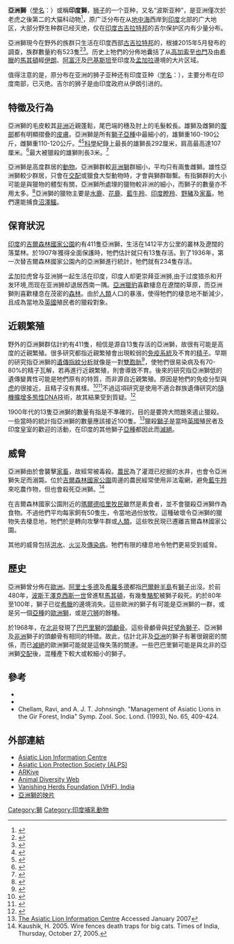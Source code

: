 {{Subspeciesbox
| name = 亞洲獅
| status = EN
| status_system = iucn3.1
| status_ref = <ref>{{IUCN2008|assessors=Breitenmoser, U., Mallon, D.P., Ahmad Khan, J. & Driscoll, C.|year=2008|id=15952|title=Panthera leo persica|downloaded=2009-03-17}}</ref>
| image = Adult_Asiatic_Lion.jpg 
| image_width = 250px
| image_caption = 雄性亞洲獅
| image2= Asiatic_Lioness_in_Gir_Forest.jpg
| image2_width=250px
| image2_caption = 雌性亞洲獅
| genus = Panthera
| species = leo
| species link = 狮
| subspecies = persica
| trinomial = ''Panthera leo persica''
| trinomial_authority = Meyer, 1826
| synonyms =
* ''Leo leo goojratensis''（[[印度|印度]]）
* ''Leo leo persicus''（[[波斯|波斯]]）
| range_map = Map Guj Nat Parks Sanctuary.png
| range_map_width = 250px
| range_map_caption = 亞洲獅現今的野外分佈地
}}
'''亞洲獅'''（[[學名|學名]]：''{{lang|la|Panthera leo persica}}''）或稱'''印度獅'''，[[狮子|狮子]]的一个亚种，又名“波斯亚种”，是亚洲僅次於老虎之後第二的大猫科动物<ref>{{Cite web |url=http://bigcatrescue.org/lion-facts/ |title=存档副本 |accessdate=2014-06-26 |archive-date=2020-11-24 |archive-url=https://web.archive.org/web/20201124013549/https://bigcatrescue.org/lion-facts/ |dead-url=no }}</ref>，原广泛分布在从[[地中海|地中海]]西岸到[[印度|印度]]北部的广大地区，大部分野生种群已经灭绝，仅在[[印度|印度]][[古吉拉特邦|古吉拉特邦]]的吉尔保护区内有少量分布。

亞洲獅現今在野外的族群只生活在印度西部[[古吉拉特邦|古吉拉特邦]]的{{le|吉爾森林國家公園|Gir National Park}}，根據2015年5月發布的調查，族群數量約有523隻<ref name=DeshGujarat2015>{{cite news|title=Asiatic Lion population up from 411 to 523 in five years|url=http://deshgujarat.com/2015/05/10/asiatic-lion-population-up-from-411-to-523-in-five-years|author=DeshGujarat|year=2015|accessdate=2015-05-10|publisher=|archive-date=2020-12-16|archive-url=https://web.archive.org/web/20201216122615/https://www.deshgujarat.com/2015/05/10/asiatic-lion-population-up-from-411-to-523-in-five-years/|dead-url=no}}</ref><ref>{{cite news|title=Asiatic lion population in Gujarat rises to 523|url=http://www.deccanherald.com/content/476837/asiatic-lion-population-gujarat-rises.html|author=Anonymous|year=2015|publisher=Deccan Herald|accessdate=2016-01-09|archive-date=2019-05-15|archive-url=https://web.archive.org/web/20190515233134/https://www.deccanherald.com/content/476837/asiatic-lion-population-gujarat-rises.html|dead-url=no}}</ref>。历史上牠們的分佈地囊括了从[[高加索|高加索]]至[[也門|也門]]及由[[希臘|希臘]]的[[馬其頓|馬其頓]]經[[伊朗|伊朗]]、[[阿富汗|阿富汗]]及[[巴基斯坦|巴基斯坦]]至印度及[[孟加拉|孟加拉]]邊境的大片区域。

值得注意的是，原分布在亚洲的狮子亚种还有印度亚种（[[学名|学名]]：''{{lang|la|Panthera leo goojratensis}}''），主要分布在印度南部，已灭绝。吉尔的狮子是由印度政府从伊朗引进的。

== 特徵及行為 ==
亞洲獅的毛皮較其[[非洲|非洲]]近親蓬鬆，尾巴端的穗及肘上的毛髮較長。雄獅及雌獅的[[腹部|腹部]]都有明顯摺疊的[[皮膚|皮膚]]。亞洲獅是所有[[獅子|獅子]][[亞種|亞種]]中最細小的，雄獅重160-190公斤，雌獅重110-120公斤。<ref>{{Cite web |url=http://www.ourendangeredworld.com/species/land-mammals/asian-lion/ |title=存档副本 |access-date=2014-06-26 |archive-url=https://web.archive.org/web/20140625174901/http://www.ourendangeredworld.com/species/land-mammals/asian-lion/ |archive-date=2014-06-25 |dead-url=yes }}</ref><ref name=CAP>{{cite book en |author=Nowell K, Jackson P |title=Wild Cats: Status Survey and Conservation Action Plan |url=http://carnivoractionplans1.free.fr/wildcats.pdf |format=PDF |year=1996 |publisher=IUCN/SSC Cat Specialist Group |location=Gland, Switzerland |isbn=2-8317-0045-0 |pages=17-21 |chapter=''Panthera Leo'' |access-date=2009-03-17 |archive-date=2018-12-25 |archive-url=https://web.archive.org/web/20181225033138/http://carnivoractionplans1.free.fr/wildcats.pdf%20 |dead-url=no }}</ref>[[科學|科學]]紀錄上最長的雄獅長292厘米，肩高最高達107厘米。<ref>{{Cite book en|author=Sterndale, R. A.|year=1884|title=Natural History of the Mammalia of India and Ceylon|publisher=Thacker, Spink and Co.|location=Calcutta|pages=200|chapter=''Felis leo''|url=http://www.gutenberg.org/1/9/5/5/19550/|access-date=2009-03-17|archive-date=2020-05-28|archive-url=https://web.archive.org/web/20200528233131/http://www.gutenberg.org/files/19550/|dead-url=no}}</ref>最大被獵殺的雄獅則長3米。<ref>{{Cite book en|author=Wood|title=The Guinness Book of Animal Facts and Feats|publisher=Sterling Pub Co Inc|year=1983|id=ISBN 978-0-85112-235-9}}</ref>

亞洲獅是高度群居的[[動物|動物]]。亞洲獅群較[[非洲獅|非洲獅]]群細小，平均只有兩隻雌獅。雄性亞洲獅較少群居，只會在[[交配|交配]]或獵食大型動物時，才會與獅群聯繫。有指獅群的大小可能是與獵物的體型有關，亞洲獅所處理的獵物較非洲的細小，而獅子的數量亦不用太多。<ref>{{Cite web|author=Bristol Zoo Gardens|url=http://www.bristolzoo.org.uk/learning/animals/mammals/asiatic-lion|title=Asiatic lion|accessdate=2009-03-17|deadurl=yes|archiveurl=https://web.archive.org/web/20081225195326/http://www.bristolzoo.org.uk/learning/animals/mammals/asiatic-lion|archivedate=2008-12-25}}</ref>亞洲獅的獵物主要是[[水鹿|水鹿]]、[[花鹿|花鹿]]、[[藍牛羚|藍牛羚]]、[[印度瞪羚|印度瞪羚]]、[[野豬|野豬]]及[[家畜|家畜]]。牠們還能捕食[[沼澤鱷|沼澤鱷]]。

== 保育狀況 ==
[[印度|印度]]的[[吉爾森林國家公園|吉爾森林國家公園]]約有411隻亞洲獅，生活在1412平方公里的叢林及遼闊的落葉林。於1907年獲得全面保護時，牠們估計就只有13隻存活。到了1936年，第一次替吉爾森林國家公園內的亞洲獅進行統計，牠們就有234隻存活。

孟加拉虎曾与亚洲狮一起生活在印度，印度人却更崇拜亚洲狮,由于过度猎杀和开发环境,而现在亚洲狮却退居西南一隅。[[亞洲獵豹|亞洲獵豹]]喜歡棲息在遼闊的草原，而亞洲獅則喜歡棲息在茂密的[[森林|森林]]。由於[[人類|人類]]人口的暴漲，使得牠們的棲息地不斷減少，且成為當地及[[英國|英國]]殖民者的獵殺對象。

== 近親繁殖 ==
野外的亞洲獅群估計約有411隻，相信是源自13隻存活的亞洲獅，故很有可能是高度的近親繁殖。很多研究都指近親繁殖會出現較弱的[[免疫系統|免疫系統]]及不育的[[精子|精子]]。早期的研究指亞洲獅的[[遺傳指紋分析|遺傳指紋分析]]就像是一對[[雙胞胎|雙胞胎]]<ref>{{Cite web|author=Mattias Klum|year=2001|title=Asia's Last Lions|url=http://ngm.nationalgeographic.com/ngm/0106/feature3/index.html|accessdate=2009-03-17|archive-date=2017-08-03|archive-url=https://web.archive.org/web/20170803102456/http://ngm.nationalgeographic.com/ngm/0106/feature3/index.html|dead-url=no}}</ref>，使牠們很易染病及有70-80%的精子瓦解，若再進行近親繁殖，則會導致不育。後來的研究指亞洲獅低的遺傳變異性可能是牠們原有的特質，而非源自近親繁殖。原因是牠們的免疫分型與[[虎|虎]]的很接近，且精子沒有異樣。<ref>{{Cite journal en|author=Shivaji, S., D. Jayaprakash and Suresh B. Patil|year=1998|title=Assessment of inbreeding depression in big cats: Testosterone levels and semen analysis|journal=Current science|volume=75|issue=9|pages=23-30|url=http://www.iisc.ernet.in/~currsci/nov10/articles19.htm|access-date=2009-03-17|archive-date=2012-04-19|archive-url=https://web.archive.org/web/20120419115340/http://www.iisc.ernet.in/~currsci/nov10/articles19.htm|dead-url=no}}</ref><ref>{{Cite web |url=http://www.cza.nic.in/research1.html |title=Central Zoo Authority of India (CZA), Government of India |accessdate=2009-03-17 |archive-date=2009-03-28 |archive-url=https://web.archive.org/web/20090328153056/http://www.cza.nic.in/research1.html |dead-url=no }}</ref>不過這項研究是使用不適合群族遺傳研究的[[隨機擴增多態性DNA|隨機擴增多態性DNA]]技術，故其結果受到質疑。<ref name="bigcatgenes">{{Cite journal en|author=|year=1997|url=http://www.sciencemag.org/content/vol278/issue5339/r-samples.dtl#278/5339/807b|title=Indians Look At Their Big Cats' Genes|journal=Science|volume=278|pages=807|doi=10.1126/science.278.5339.807b|access-date=2009-03-17|archive-date=2009-12-20|archive-url=https://web.archive.org/web/20091220154527/http://www.sciencemag.org/content/vol278/issue5339/r-samples.dtl#278/5339/807b|dead-url=no}}</ref>

1900年代的13隻亞洲獅的數量有指是不準確的，目的是要誇大問題來遏止獵殺。一些當時的統計指亞洲獅的數量應該接近100隻。<ref>[http://www.asiatic-lion.org/intro.html The Asiatic Lion Information Centre] {{Wayback|url=http://www.asiatic-lion.org/intro.html |date=20090327023720 }} Accessed January 2007</ref>獵殺[[獅子|獅子]]是當時[[英國|英國]]殖民者及印度皇室的歡迎的活動，在印度的其他獅子[[亞種|亞種]]都因此而[[滅絕|滅絕]]。

== 威脅 ==
亞洲獅由於會襲擊[[家畜|家畜]]，故經常被毒殺。[[農民|農民]]為了灌溉已挖掘的水井，也會令亞洲獅失足而溺斃。位於[[吉爾森林國家公園|吉爾森林國家公園]]周邊的農民經常使用非法電網，避免[[藍牛羚|藍牛羚]]來吃農作物，但也會殺死亞洲獅。<ref>Kaushik, H. 2005. Wire fences death traps for big cats. Times of India, Thursday, October 27, 2005.</ref>

在吉爾森林國家公園附近的[[瑪爾德哈里牧民|瑪爾德哈里牧民]]雖然是素食者，並不會獵殺亞洲獅作為食物。不過他們平均每家飼有50隻[[牛|牛]]，令當地過份放牧。這種破壞令亞洲獅的獵物失去棲息地，牠們於是轉向攻擊牛群或[[人類|人類]]。這些牧民現已遷離吉爾森林國家公園。

其他的威脅包括[[洪水|洪水]]、[[火災|火災]]及[[傳染病|傳染病]]。牠們有限的棲息地令牠們更易受到威脅。

== 歷史 ==
亞洲獅曾分佈在[[歐洲|歐洲]]。[[阿里士多德|阿里士多德]]及[[希羅多德|希羅多德]]都指[[巴爾幹半島|巴爾幹半島]]有[[獅子|獅子]]出沒。於前480年，[[波斯|波斯]]王[[澤克西斯一世|澤克西斯一世]]曾進駐[[馬其頓|馬其頓]]，有幾隻[[駱駝|駱駝]]被獅子殺死。約於80年至100年，獅子已從[[希臘|希臘]]的邊境消失。這些歐洲的獅子有可能是亞洲獅的一群，或是另一個[[亞種|亞種]]的[[歐洲獅|歐洲獅]]，或是[[穴狮|穴狮]]的餘種。

於1968年，在[[北非|北非]]發現了[[巴巴里獅|巴巴里獅]]的[[頭顱骨|頭顱骨]]。這些骨顱骨與[[好望角獅子|好望角獅子]]、亞洲獅及[[非洲|非洲]]獅子的頭顱骨有相同的特徵。故此，估計北非及[[亞洲|亞洲]]的獅子有著很親密的關係，而已[[滅絕|滅絕]]的歐洲獅可能就是這條失落的關連。一些巴巴里獅可能是與北非的亞洲獅[[交配|交配]]後，混種產下較大或較細小的獅子。

== 參考 ==
{{Portal box|生物學|貓}}
{{commons+cat|Panthera_leo_persica|亞洲獅|Panthera_leo_persica}}
{{wikispecies|Panthera_leo_persica}}
{{Reflist}}
* {{cite book en | author=S.M.Nair (English edition); Translated by O. Henry Francis | title=Endangered Animals of India and their conservation (In Tamil) | publisher=National Book Trust | year=1999 | id=}}
* {{cite book en | author=Nowell, K. and Jackson, P. (compilers and editors)|year=1996|title=Wild Cats. Status Survey and Conservation Action Plan| publisher=IUCN/SSC Cat Specialist Group. IUCN, Gland, Switzerland}}
* Chellam, Ravi, and A. J. T. Johnsingh. "Management of Asiatic Lions in the Gir Forest, India" Symp. Zool. Soc. Lond. (1993), No. 65, 409-424.

== 外部連結 ==
* [https://web.archive.org/web/20100825014706/http://www.asiatic-lion.org/ Asiatic Lion Information Centre]
* [http://www.asiaticlion.org/ Asiatic Lion Protection Society (ALPS)]{{Wayback|url=http://www.asiaticlion.org/ |date=20090504215817 }}
* [https://web.archive.org/web/20061216225338/http://www.arkive.org/species/GES/mammals/Panthera_leo/more_info.html ARKive]
* [http://animaldiversity.ummz.umich.edu/site/accounts/information/Panthera_leo.html Animal Diversity Web]{{Wayback|url=http://animaldiversity.ummz.umich.edu/site/accounts/information/Panthera_leo.html |date=20090430061358 }}
* [https://web.archive.org/web/20070220000836/http://www.vanishingherds.org/ Vanishing Herds Foundation (VHF), India]
* [http://deshgujarat.com/2006/12/21/where-is-the-will-power-to-protect-gujarati-lions/ 亞洲獅的映片] {{Wayback|url=http://deshgujarat.com/2006/12/21/where-is-the-will-power-to-protect-gujarati-lions/ |date=20210126062518 }}
{{Taxonbar|from=Q182347}}

[[Category:獅|Category:獅]]
[[Category:印度哺乳動物|Category:印度哺乳動物]]
